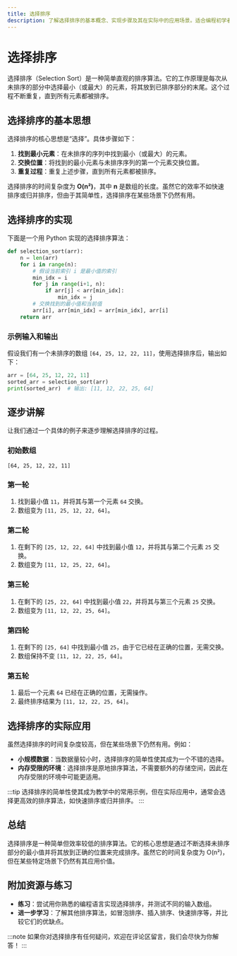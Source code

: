 ```yaml
---
title: 选择排序
description: 了解选择排序的基本概念、实现步骤及其在实际中的应用场景。适合编程初学者学习。
---
```


# 选择排序

选择排序（Selection Sort）是一种简单直观的排序算法。它的工作原理是每次从未排序的部分中选择最小（或最大）的元素，将其放到已排序部分的末尾。这个过程不断重复，直到所有元素都被排序。

## 选择排序的基本思想

选择排序的核心思想是“选择”。具体步骤如下：

1. **找到最小元素**：在未排序的序列中找到最小（或最大）的元素。
2. **交换位置**：将找到的最小元素与未排序序列的第一个元素交换位置。
3. **重复过程**：重复上述步骤，直到所有元素都被排序。

选择排序的时间复杂度为 **O(n²)**，其中 **n** 是数组的长度。虽然它的效率不如快速排序或归并排序，但由于其简单性，选择排序在某些场景下仍然有用。

## 选择排序的实现

下面是一个用 Python 实现的选择排序算法：

```python
def selection_sort(arr):
    n = len(arr)
    for i in range(n):
        # 假设当前索引 i 是最小值的索引
        min_idx = i
        for j in range(i+1, n):
            if arr[j] < arr[min_idx]:
                min_idx = j
        # 交换找到的最小值和当前值
        arr[i], arr[min_idx] = arr[min_idx], arr[i]
    return arr
```

### 示例输入和输出

假设我们有一个未排序的数组 `[64, 25, 12, 22, 11]`，使用选择排序后，输出如下：

```python
arr = [64, 25, 12, 22, 11]
sorted_arr = selection_sort(arr)
print(sorted_arr)  # 输出: [11, 12, 22, 25, 64]
```

## 逐步讲解

让我们通过一个具体的例子来逐步理解选择排序的过程。

### 初始数组

```
[64, 25, 12, 22, 11]
```

### 第一轮

1. 找到最小值 `11`，并将其与第一个元素 `64` 交换。
2. 数组变为 `[11, 25, 12, 22, 64]`。

### 第二轮

1. 在剩下的 `[25, 12, 22, 64]` 中找到最小值 `12`，并将其与第二个元素 `25` 交换。
2. 数组变为 `[11, 12, 25, 22, 64]`。

### 第三轮

1. 在剩下的 `[25, 22, 64]` 中找到最小值 `22`，并将其与第三个元素 `25` 交换。
2. 数组变为 `[11, 12, 22, 25, 64]`。

### 第四轮

1. 在剩下的 `[25, 64]` 中找到最小值 `25`，由于它已经在正确的位置，无需交换。
2. 数组保持不变 `[11, 12, 22, 25, 64]`。

### 第五轮

1. 最后一个元素 `64` 已经在正确的位置，无需操作。
2. 最终排序结果为 `[11, 12, 22, 25, 64]`。

## 选择排序的实际应用

虽然选择排序的时间复杂度较高，但在某些场景下仍然有用。例如：

- **小规模数据**：当数据量较小时，选择排序的简单性使其成为一个不错的选择。
- **内存受限的环境**：选择排序是原地排序算法，不需要额外的存储空间，因此在内存受限的环境中可能更适用。

:::tip
选择排序的简单性使其成为教学中的常用示例，但在实际应用中，通常会选择更高效的排序算法，如快速排序或归并排序。
:::

## 总结

选择排序是一种简单但效率较低的排序算法。它的核心思想是通过不断选择未排序部分的最小值并将其放到正确的位置来完成排序。虽然它的时间复杂度为 O(n²)，但在某些特定场景下仍然有其应用价值。

## 附加资源与练习

- **练习**：尝试用你熟悉的编程语言实现选择排序，并测试不同的输入数组。
- **进一步学习**：了解其他排序算法，如冒泡排序、插入排序、快速排序等，并比较它们的优缺点。

:::note
如果你对选择排序有任何疑问，欢迎在评论区留言，我们会尽快为你解答！
:::